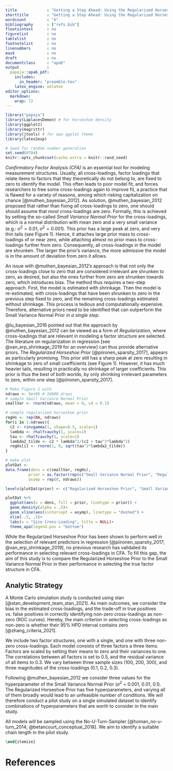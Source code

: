 ```yaml
---
title             : "Getting a Step Ahead: Using the Regularized Horseshoe Prior to Regularize Cross-Loadings in Bayesian CFA"
shorttitle        : "Getting a Step Ahead: Using the Regularized Horseshoe Prior to Regularize Cross-Loadings in Bayesian CFA"
wordcount         : "X"
bibliography      : ["refs.bib"]
floatsintext      : no
figurelist        : no
tablelist         : no
footnotelist      : no
linenumbers       : no
mask              : no
draft             : no
documentclass     : "apa6"
output            : 
  papaja::apa6_pdf:
    includes:
      in_header: "preamble.tex"
    latex_engine: xelatex
editor_options: 
  markdown: 
    wrap: 72
---
```


```{=tex}
% move text to bottom of page
\vfill
Research Proposal \\
Michael Koch (6412157)\\
Methodology and Statistics for the Behavioral, Biomedical, and Social Sciences \\
Supervisor: Dr. Sara van Erp \\ 
Email: j.m.b.koch@students.uu.nl \\
Word Count: 746 \\
Intented Journal of Publication: Structural Equation Modeling \\
FETC permission obtained on 27'th September 2021

% make page numbers start from second page 
\pagenumbering{arabic}
\setcounter{page}{0}
\thispagestyle{empty}
% make page numbers from second page 
\pagestyle{plain}
```
```r
library("papaja")
library(LaplacesDemon) # for horseshoe density 
library(ggplot2)
library(magrittr)
library(jtools) # for apa ggplot theme
library(latex2exp)
```

```r
# Seed for random number generation
set.seed(0704)
knitr::opts_chunk$set(cache.extra = knitr::rand_seed)
```

\clearpage

*Confirmatory Factor Analysis (CFA)* is an essential tool for modeling
measurement structures. Usually, all cross-loadings, factor
loadings that relate items to factors that they theoretically do not belong to, are fixed to zero to identify the model. This often leads to poor model fit,
and forces researchers to free some cross-loadings again
to improve fit, a practice that is flawed for a variety of reasons,
among which risking capitalization on chance
[@muthen_bayesian_2012]. As solution,
@muthen_bayesian_2012 proposed that rather than fixing *all*
cross-loadings to zero, one should should assume that *most*
cross-loadings are zero. Formally, this is achieved by setting the
so-called *Small Variance Normal Prior* for the cross-loadings, which is a
normal distribution with mean zero and a very small variance (e.g.:
$\sigma^2 = 0.01, \  \sigma^2 = 0.001$). This prior has a large peak at zero, and very thin tails (see Figure 1). Hence, it attaches large prior mass to cross-loadings of or near zero, while attaching almost no prior mass to cross-loadings further from zero. Consequently, all cross-loadings in the model are
shrunken. The larger the prior's variance, the more
admissive the model is in the amount of deviation from zero it allows.

An issue with @muthen_bayesian_2012's approach is that not only the cross-loadings
close to zero that are considered irrelevant are shrunken to zero, as
desired, but also the ones further from zero are shrunken
towards zero, which introduces bias. The method thus requires a two-step
approach. First, the model is estimated with shrinkage. Then the model
is re-estimated, with cross-loadings that have been shrunken to zero in
the previous step fixed to zero, and the remaining cross-loadings
estimated without shrinkage. This process is tedious and computationally expensive. Therefore, alternative priors need
to be identified that can outperform the Small Variance Normal Prior *in a single step*.

@lu_bayesian_2016 pointed out that the approach by
@muthen_bayesian_2012 can be viewed as a form of *Regularization*, where cross-loadings that are relevant in modeling a factor structure are selected. The literature on regularization in regression
[see @van_erp_shrinkage_2019 for an overview] can thus provide
alternative priors. The *Regularized Horseshoe Prior*
[@piironen_sparsity_2017], appears as particularly promising. This prior still has a sharp peak at zero resulting in shrinkage to zero of small coefficients (see Figure 1). However, it has much heavier tails, resulting in practically no shrinkage of larger coefficients. This prior is thus the best of both worlds, by only shrinking irrelevant parameters to zero, within one step [@piironen_sparsity_2017].


```r
# Make Figure 1 with 
ndraws <- 5e+05 # 10000 draws
# sample Small Variance Normal Prior
smallVar <- rnorm(ndraws, mean = 0, sd = 0.1)

# sample regularized horseshoe prior
regHs <- rep(NA, ndraws)
for(i in 1:ndraws){
  c2 <- rinvgamma(1, shape=0.5, scale=1)
  lambda <- rhalfcauchy(1, scale=1)
  tau <- rhalfcauchy(1, scale=1)
  lambda2_tilde <- c2 * lambda^2/(c2 + tau^2*lambda^2)
  regHs[i] <- rnorm(1, 0, sqrt(tau^2*lambda2_tilde))
}

# make plot
plotDat <- 
data.frame(dens = c(smallVar, regHs), 
          prior = as.factor(rep(c("Small Variance Normal Prior", "Regularized Horseshoe Prior"), each = ndraws)),
          asymp = rep(0, ndraws)) 

levels(plotDat$prior) <- c("Regularized Horseshoe Prior", "Small Variance Normal Prior (\u03c3\u00B2 = 0.01)") 

plotDat %>% 
  ggplot(aes(x = dens, fill = prior, linetype = prior)) + 
  geom_density(alpha = .5)+
  geom_vline(aes(xintercept = asymp), linetype = "dashed") +
  xlim(-.5, .5)+
  labs(x = "Size Cross-Loading", title = NULL)+
  theme_apa(legend.pos = "bottom")
```

While the Regularized Horseshoe Prior has been shown to perform well in
the selection of relevant predictors in regression
[@piironen_sparsity_2017; @van_erp_shrinkage_2019], no previous research
has validated its performance in selecting relevant cross-loadings in
CFA. To fill this gap, the aim of this study is to compare the
Regularized Horseshoe Prior to the Small Variance Normal Prior in their
performance in selecting the true factor structure in CFA.

## Analytic Strategy

A Monte Carlo simulation study is conducted using stan
[@stan_development_team_stan_2021]. As main outcomes, we consider the bias in the estimated cross-loadings, and the trade-off in true positives vs. false positives in correctly identifying non-zero cross-loadings as non-zero (ROC curves). Hereby, the main criterion in selecting cross-loadings as non-zero is whether their 95% HPD interval contains zero [@zhang_criteria_2021]. 

We include two factor structures, one with a single, and one with three non-zero cross-loadings. Each model consists of three factors a three items. Factors are scaled by setting their means to zero and their variances to one. The correlations between all factors is set to 0.5, and the residual variance of all items to 0.3. We vary between three sample sizes (100, 200, 300), and three magnitudes of the cross-loadings (0.1, 0.2, 0.3). 

Following @muthen_bayesian_2012 we consider three values for the hyperparameter of the Small Variance Normal Prior ($\sigma^2$ = 0.001, 0.01, 0.1). The Regularized Horseshoe Prior has five hyperparameters, and varying all of them broadly would lead to an unfeasible number of conditions. We will therefore conduct a pilot study on a single simulated dataset to identify combinations of hyperparameters that are worth to consider in the main study. 
    
All models will be sampled using the No-U-Turn-Sampler [@homan_no-u-turn_2014;
@betancourt_conceptual_2018]. We aim to identify a suitable chain length in the pilot study.

\clearpage

```tex
\end{itemize}
```

# References

```{=tex}
\begingroup
\setlength{\parindent}{-0.5in}
\setlength{\leftskip}{0.5in}
```
::: {#refs custom-style="Bibliography"}
:::

\endgroup
